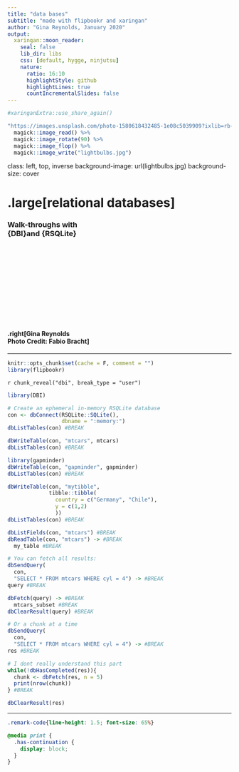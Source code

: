 ```yaml
---
title: "data bases"
subtitle: "made with flipbookr and xaringan"
author: "Gina Reynolds, January 2020"
output:
  xaringan::moon_reader:
    seal: false
    lib_dir: libs
    css: [default, hygge, ninjutsu]
    nature:
      ratio: 16:10
      highlightStyle: github
      highlightLines: true
      countIncrementalSlides: false
---
```


```r
#xaringanExtra::use_share_again()
```

```r
"https://images.unsplash.com/photo-1580618432485-1e08c5039909?ixlib=rb-1.2.1&ixid=eyJhcHBfaWQiOjEyMDd9&auto=format&fit=crop&w=1513&q=80" %>% 
  magick::image_read() %>% 
  magick::image_rotate(90) %>% 
  magick::image_flop() %>% 
  magick::image_write("lightbulbs.jpg")
```


class: left, top, inverse
background-image: url(lightbulbs.jpg)
background-size: cover

# .large[relational databases]
### Walk-throughs with <br>{DBI}and {RSQLite}

<br>
<br>
<br>
<br>
<br>
<br>
<br>
<br>
<br>
<br>

#### .right[Gina Reynolds<br>Photo Credit: Fabio Bracht]


---

```r
knitr::opts_chunk$set(cache = F, comment = "")
library(flipbookr)
```

`r chunk_reveal("dbi", break_type = "user")`

```r
library(DBI)

# Create an ephemeral in-memory RSQLite database
con <- dbConnect(RSQLite::SQLite(), 
                 dbname = ":memory:")
dbListTables(con) #BREAK

dbWriteTable(con, "mtcars", mtcars)
dbListTables(con) #BREAK

library(gapminder)
dbWriteTable(con, "gapminder", gapminder)
dbListTables(con) #BREAK

dbWriteTable(con, "mytibble", 
             tibble::tibble(
               country = c("Germany", "Chile"), 
               y = c(1,2)
               ))
dbListTables(con) #BREAK

dbListFields(con, "mtcars") #BREAK
dbReadTable(con, "mtcars") -> #BREAK
  my_table #BREAK

# You can fetch all results:
dbSendQuery(
  con, 
  "SELECT * FROM mtcars WHERE cyl = 4") -> #BREAK
query #BREAK

dbFetch(query) -> #BREAK
  mtcars_subset #BREAK
dbClearResult(query) #BREAK

# Or a chunk at a time
dbSendQuery(
  con, 
  "SELECT * FROM mtcars WHERE cyl = 4") -> #BREAK
res #BREAK

# I dont really understand this part
while(!dbHasCompleted(res)){
  chunk <- dbFetch(res, n = 5)
  print(nrow(chunk))
} #BREAK

dbClearResult(res)
```

---





```css
.remark-code{line-height: 1.5; font-size: 65%}

@media print {
  .has-continuation {
    display: block;
  }
}
```


